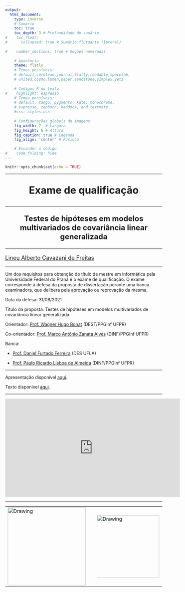 ```yaml
---
output:
  html_document: 
    type: inverse
    # Sumário
    toc: true   
    toc_depth: 3 # Profundidade do sumário                   
#    toc_float:                      
#      collapsed: true # Sumário flutuante (lateral)
    
#    number_sections: true # Seções numeradas
    
    # Aparência
    theme: flatly
    # Temas possíveis:
    # default,cerulean,journal,flatly,readable,spacelab,
    # united,cosmo,lumen,paper,sandstone,simplex,yeti
    
    # Códigos R no texto
#    highlight: espresso
    # Temas possíveis:
    # default, tango, pygments, kate, monochrome, 
    # espresso, zenburn, haddock, and textmate
    #css: styles.css                
    
    # Configurações globais de imagens
    fig_width: 7  # Largura                  
    fig_height: 6 # Altura                  
    fig_caption: true # Legenda              
    fig_align: 'center' # Posição

    # Esconder o código
#    code_folding: hide 
---
```


```r
knitr::opts_chunk$set(echo = TRUE)
```

---

<center>
<font size="6"> 
<p align=”center”> <b> Exame de qualificação  </b> </center>
</font>
</center>

---

<center>
<font size="5"> 
<p align=”center”> <b> Testes de hipóteses em modelos multivariados de covariância linear generalizada  </b> </center>
</font>
</center>

---

<font size="4"> 
<p align=”center”> [Lineu Alberto Cavazani de Freitas](https://lineu96.github.io/st/) </center>
</font> 

---


Um dos requisitos para obtenção do título de mestre em informática pela Universidade Federal do Praná é o exame de qualificação. O exame corresponde à defesa da proposta de dissertação perante uma banca examinadora, que delibera pela aprovação ou reprovação da mesma.

Data da defesa: 31/08/2021

Título da proposta: Testes de hipóteses em modelos multivariados de covariância linear generalizada.

Orientador: [Prof. Wagner Hugo Bonat](http://www.leg.ufpr.br/~wagner/) (DEST/PPGInf UFPR)

Co-orientador: [Prof. Marco Antônio Zanata Alves](https://web.inf.ufpr.br/mazalves/) (DINF/PPGInf UFPR)

Banca:

 - [Prof. Daniel Furtado Ferreira](https://des.ufla.br/~danielff/) (DES UFLA)

 - [Prof. Paulo Ricardo Lisboa de Almeida](http://prlalmeida.com.br/) (DINF/PPGInf UFPR)

---

Apresentação disponível [aqui](https://github.com/lineu96/presentations/blob/master/7_quali/slides.pdf).

Texto disponível [aqui](https://github.com/lineu96/quali_texto/blob/master/quali_lineu.pdf).

---

<center>
<iframe width="560" height="315" src="https://www.youtube.com/embed/lCUU2AJXGoU" title="YouTube video player" frameborder="0" allow="accelerometer; autoplay; clipboard-write; encrypted-media; gyroscope; picture-in-picture" allowfullscreen></iframe>
</center>

---

<center>
<table><tr>
<td> <img src="img/dsbd.png" alt="Drawing" style="width: 250px;"/> </td>
<td> &nbsp; &nbsp; &nbsp; &nbsp; &nbsp; &nbsp; </td>
<td> <img src="img/ufpr.jpg" alt="Drawing" style="width: 200px;"/> </td>
<td> &nbsp; &nbsp; &nbsp; &nbsp; &nbsp; &nbsp; </td>
<td> <img src="img/logo.png" alt="Drawing" style="width: 200px;"/> </td>
</tr></table>
</center>


<div class="tocify-extend-page" data-unique="tocify-extend-page" style="height: 0;"></div>
